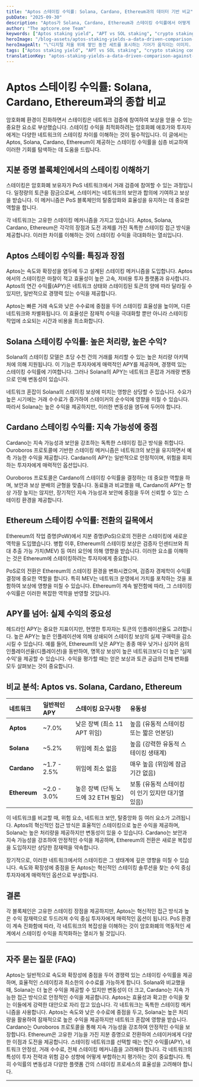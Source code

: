 ```yaml
---
title: "Aptos 스테이킹 수익률: Solana, Cardano, Ethereum과의 데이터 기반 비교"
pubDate: "2025-09-30"
description: "Aptos가 Solana, Cardano, Ethereum과 스테이킹 수익률에서 어떻게 비교되는지 알아보세요. PoS 네트워크의 심층 비교를 통해 암호화폐 수익을 극대화하세요."
author: "The aptcore.one Team"
keywords: ["Aptos staking yield", "APT vs SOL staking", "crypto staking comparison", "PoS returns analysis"]
heroImage: "/blog-assets/aptos-staking-yields-a-data-driven-comparison-against-solana,-cardano,-and-ethereum.jpg"
heroImageAlt: "\"디지털 저울 위에 쌓인 동전 세트를 표시하는 기어가 움직이는 이미지. 기어는 협력과 효율성을 상징하며, 저울은 기어와 동전 사이의 균형을 나타내어 재정적 안정을 상징합니다.\""
tags: ["Aptos staking yield", "APT vs SOL staking", "crypto staking comparison", "PoS returns analysis"]
translationKey: "aptos-staking-yields-a-data-driven-comparison-against-solana-cardano-and-ethereum"
---
```


# Aptos 스테이킹 수익률: Solana, Cardano, Ethereum과의 종합 비교

암호화폐 환경이 진화하면서 스테이킹은 네트워크 검증에 참여하여 보상을 얻을 수 있는 중요한 요소로 부상했습니다. 스테이킹 수익을 최적화하려는 암호화폐 애호가와 투자자에게는 다양한 네트워크의 스테이킹 차이를 이해하는 것이 필수적입니다. 이 글에서는 Aptos, Solana, Cardano, Ethereum이 제공하는 스테이킹 수익률을 심층 비교하여 이러한 기회를 탐색하는 데 도움을 드립니다.

## 지분 증명 블록체인에서의 스테이킹 이해하기

스테이킹은 암호화폐 보유자가 PoS 네트워크에서 거래 검증에 참여할 수 있는 과정입니다. 일정량의 토큰을 잠금으로써, 스테이커는 네트워크의 보안과 합의에 기여하고 보상을 받습니다. 이 메커니즘은 PoS 블록체인의 탈중앙화와 효율성을 유지하는 데 중요한 역할을 합니다.

각 네트워크는 고유한 스테이킹 메커니즘을 가지고 있습니다. Aptos, Solana, Cardano, Ethereum은 각각의 장점과 도전 과제를 가진 독특한 스테이킹 접근 방식을 제공합니다. 이러한 차이를 이해하는 것이 스테이킹 수익을 극대화하는 열쇠입니다.

## Aptos 스테이킹 수익률: 특징과 장점

Aptos는 속도와 확장성을 염두에 두고 설계된 스테이킹 메커니즘을 도입합니다. Aptos에서의 스테이킹은 마찰이 적고 효율성이 높은 고속, 저비용 투자 플랫폼과 유사합니다. Aptos의 연간 수익률(APY)은 네트워크 상태와 스테이킹된 토큰의 양에 따라 달라질 수 있지만, 일반적으로 경쟁력 있는 수익을 제공합니다.

Aptos는 빠른 거래 속도와 낮은 수수료에 중점을 두어 스테이킹 효율성을 높이며, 다른 네트워크와 차별화됩니다. 이 효율성은 잠재적 수익을 극대화할 뿐만 아니라 스테이킹 작업에 소요되는 시간과 비용을 최소화합니다.

## Solana 스테이킹 수익률: 높은 처리량, 높은 수익?

Solana의 스테이킹 모델은 초당 수천 건의 거래를 처리할 수 있는 높은 처리량 아키텍처에 의해 지원됩니다. 이 기능은 투자자에게 매력적인 APY를 제공하며, 경쟁력 있는 스테이킹 수익률에 기여합니다. 그러나 Solana의 APY는 네트워크 혼잡과 거래량 변동으로 인해 변동성이 있습니다.

네트워크 혼잡이 Solana의 스테이킹 보상에 미치는 영향은 상당할 수 있습니다. 수요가 높은 시기에는 거래 수수료가 증가하여 스테이커의 순수익에 영향을 미칠 수 있습니다. 따라서 Solana는 높은 수익을 제공하지만, 이러한 변동성을 염두에 두어야 합니다.

## Cardano 스테이킹 수익률: 지속 가능성에 중점

Cardano는 지속 가능성과 보안을 강조하는 독특한 스테이킹 접근 방식을 취합니다. Ouroboros 프로토콜에 기반한 스테이킹 메커니즘은 네트워크의 보안을 유지하면서 예측 가능한 수익을 제공합니다. Cardano의 APY는 일반적으로 안정적이며, 위험을 회피하는 투자자에게 매력적인 옵션입니다.

Ouroboros 프로토콜은 Cardano의 스테이킹 수익률을 결정하는 데 중요한 역할을 하며, 보안과 보상 분배의 균형을 맞춥니다. 동료들과 비교했을 때, Cardano의 APY는 항상 가장 높지는 않지만, 장기적인 지속 가능성과 보안에 중점을 두어 신뢰할 수 있는 스테이킹 환경을 제공합니다.

## Ethereum 스테이킹 수익률: 전환의 길목에서

Ethereum의 작업 증명(PoW)에서 지분 증명(PoS)으로의 전환은 스테이킹에 새로운 역학을 도입했습니다. 병합 이후, Ethereum의 스테이킹 보상은 검증자 인센티브와 최대 추출 가능 가치(MEV) 등 여러 요인에 의해 영향을 받습니다. 이러한 요소를 이해하는 것은 Ethereum에 스테이킹하려는 투자자에게 중요합니다.

PoS로의 전환은 Ethereum의 스테이킹 환경을 변화시켰으며, 검증자 경제학이 수익률 결정에 중요한 역할을 합니다. 특히 MEV는 네트워크 운영에서 가치를 포착하는 것을 포함하여 보상에 영향을 미칠 수 있습니다. Ethereum이 계속 발전함에 따라, 그 스테이킹 수익률은 이러한 복잡한 역학을 반영할 것입니다.

## APY를 넘어: 실제 수익의 중요성

헤드라인 APY는 중요한 지표이지만, 현명한 투자자는 토큰의 인플레이션율도 고려합니다. 높은 APY는 높은 인플레이션에 의해 상쇄되어 스테이킹 보상의 실제 구매력을 감소시킬 수 있습니다. 예를 들어, Ethereum의 낮은 APY는 종종 매우 낮거나 심지어 음의 인플레이션율(디플레이션)을 동반하여, 명목상 보상이 높은 네트워크보다 더 높은 '실제 수익'을 제공할 수 있습니다. 수익을 평가할 때는 얻은 보상과 토큰 공급의 전체 변화를 모두 살펴보는 것이 중요합니다.

## 비교 분석: Aptos vs. Solana, Cardano, Ethereum

| 네트워크 | 일반적인 APY | 스테이킹 요구사항 | 유동성 |
| :--- | :--- | :--- | :--- |
| **Aptos** | ~7.0% | 낮은 장벽 (최소 11 APT 위임) | 높음 (유동적 스테이킹 또는 짧은 언본딩) |
| **Solana** | ~5.2% | 위임에 최소 없음 | 높음 (강력한 유동적 스테이킹 생태계) |
| **Cardano** | ~1.7 - 2.5%| 위임에 최소 없음 | 매우 높음 (위임에 잠금 기간 없음) |
| **Ethereum**| ~2.0 - 3.0%| 높은 장벽 (단독 노드에 32 ETH 필요) | 보통 (유동적 스테이킹이 인기 있지만 대기열 있음) |

이 네트워크를 비교할 때, 위험 요소, 네트워크 보안, 탈중앙화 등 여러 요소가 고려됩니다. Aptos의 혁신적인 접근 방식은 효율적인 스테이킹으로 높은 수익을 제공하며, Solana는 높은 처리량을 제공하지만 변동성이 있을 수 있습니다. Cardano는 보안과 지속 가능성을 강조하여 안정적인 수익을 제공하며, Ethereum의 전환은 새로운 복잡성을 도입하지만 상당한 잠재력을 약속합니다.

장기적으로, 이러한 네트워크에서의 스테이킹은 그 생태계에 깊은 영향을 미칠 수 있습니다. 속도와 확장성에 중점을 둔 Aptos는 혁신적인 스테이킹 솔루션을 찾는 수익 중심 투자자에게 매력적인 옵션으로 부상합니다.

## 결론

각 블록체인은 고유한 스테이킹 장점을 제공하지만, Aptos는 혁신적인 접근 방식과 높은 수익 잠재력으로 두드러져 수익 중심 투자자에게 매력적인 옵션이 됩니다. PoS 환경이 계속 진화함에 따라, 각 네트워크의 복잡성을 이해하는 것이 암호화폐의 역동적인 세계에서 스테이킹 수익을 최적화하는 열쇠가 될 것입니다.

---
## 자주 묻는 질문 (FAQ)

<Accordion summary="Aptos의 스테이킹 수익률은 다른 네트워크와 어떻게 비교되나요?">
Aptos는 일반적으로 속도와 확장성에 중점을 두어 경쟁력 있는 스테이킹 수익률을 제공하며, 효율적인 스테이킹과 최소한의 수수료를 가능하게 합니다. Solana와 비교했을 때, Solana는 더 높은 수익을 제공할 수 있지만 변동성이 더 크고, Cardano는 지속 가능한 접근 방식으로 안정적인 수익을 제공합니다. Aptos는 효율성과 확고한 수익을 찾는 이들에게 강력한 대안으로 자리 잡고 있습니다.
</Accordion>

<Accordion summary="Aptos, Solana, Cardano, Ethereum의 스테이킹 메커니즘은 어떻게 다른가요?">
각 네트워크는 독특한 스테이킹 메커니즘을 사용합니다. Aptos는 속도와 낮은 수수료에 중점을 두고, Solana는 높은 처리량을 활용하여 잠재적으로 높은 수익을 제공하지만 네트워크 혼잡에 영향을 받습니다. Cardano는 Ouroboros 프로토콜을 통해 지속 가능성을 강조하여 안정적인 수익을 보장합니다. Ethereum은 고유한 기능을 가진 지분 증명으로 전환하여 스테이커에게 다양한 이점과 도전을 제공합니다.
</Accordion>

<Accordion summary="스테이킹 네트워크를 선택할 때 고려해야 할 요소는 무엇인가요?">
스테이킹 네트워크를 선택할 때는 연간 수익률(APY), 네트워크 안정성, 거래 수수료, 전체 스테이킹 메커니즘을 고려해야 합니다. 각 네트워크의 특성이 투자 전략과 위험 감수 성향에 어떻게 부합하는지 평가하는 것이 중요합니다. 특히 수익률의 변동성과 다양한 플랫폼 간의 스테이킹 프로세스의 효율성을 고려해야 합니다.
</Accordion>

---